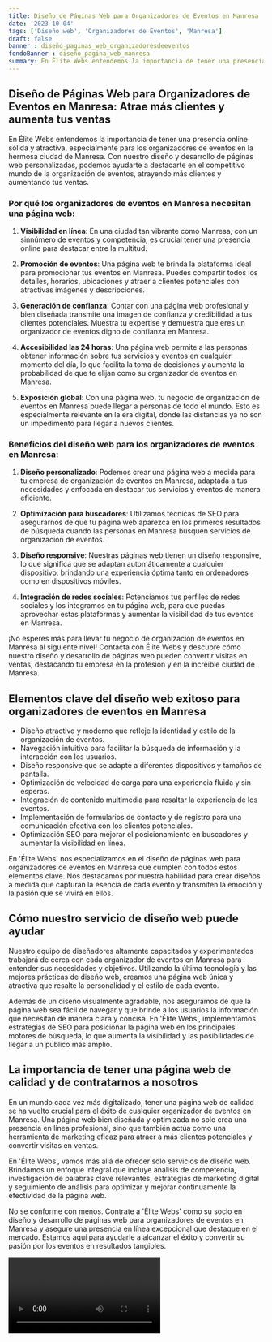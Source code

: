 ```yaml
---
title: Diseño de Páginas Web para Organizadores de Eventos en Manresa
date: '2023-10-04'
tags: ['Diseño web', 'Organizadores de Eventos', 'Manresa']
draft: false
banner : diseño_paginas_web_organizadoresdeeventos
fondoBanner : diseño_pagina_web_manresa
summary: En Élite Webs entendemos la importancia de tener una presencia online sólida y atractiva, especialmente para los organizadores de eventos en la hermosa ciudad de Manresa. Con nuestro diseño y desarrollo de páginas web personalizadas, podemos ayudarte a destacarte en el competitivo mundo de la organización de eventos, atrayendo más clientes y aumentando tus ventas.
---
```


## Diseño de Páginas Web para Organizadores de Eventos en Manresa: Atrae más clientes y aumenta tus ventas

En Élite Webs entendemos la importancia de tener una presencia online sólida y atractiva, especialmente para los organizadores de eventos en la hermosa ciudad de Manresa. Con nuestro diseño y desarrollo de páginas web personalizadas, podemos ayudarte a destacarte en el competitivo mundo de la organización de eventos, atrayendo más clientes y aumentando tus ventas.

### Por qué los organizadores de eventos en Manresa necesitan una página web:

1. **Visibilidad en línea**: En una ciudad tan vibrante como Manresa, con un sinnúmero de eventos y competencia, es crucial tener una presencia online para destacar entre la multitud.

2. **Promoción de eventos**: Una página web te brinda la plataforma ideal para promocionar tus eventos en Manresa. Puedes compartir todos los detalles, horarios, ubicaciones y atraer a clientes potenciales con atractivas imágenes y descripciones.

3. **Generación de confianza**: Contar con una página web profesional y bien diseñada transmite una imagen de confianza y credibilidad a tus clientes potenciales. Muestra tu expertise y demuestra que eres un organizador de eventos digno de confianza en Manresa.

4. **Accesibilidad las 24 horas**: Una página web permite a las personas obtener información sobre tus servicios y eventos en cualquier momento del día, lo que facilita la toma de decisiones y aumenta la probabilidad de que te elijan como su organizador de eventos en Manresa.

5. **Exposición global**: Con una página web, tu negocio de organización de eventos en Manresa puede llegar a personas de todo el mundo. Esto es especialmente relevante en la era digital, donde las distancias ya no son un impedimento para llegar a nuevos clientes.

### Beneficios del diseño web para los organizadores de eventos en Manresa:

1. **Diseño personalizado**: Podemos crear una página web a medida para tu empresa de organización de eventos en Manresa, adaptada a tus necesidades y enfocada en destacar tus servicios y eventos de manera eficiente.

2. **Optimización para buscadores**: Utilizamos técnicas de SEO para asegurarnos de que tu página web aparezca en los primeros resultados de búsqueda cuando las personas en Manresa busquen servicios de organización de eventos.

3. **Diseño responsive**: Nuestras páginas web tienen un diseño responsive, lo que significa que se adaptan automáticamente a cualquier dispositivo, brindando una experiencia óptima tanto en ordenadores como en dispositivos móviles.

4. **Integración de redes sociales**: Potenciamos tus perfiles de redes sociales y los integramos en tu página web, para que puedas aprovechar estas plataformas y aumentar la visibilidad de tus eventos en Manresa.

¡No esperes más para llevar tu negocio de organización de eventos en Manresa al siguiente nivel! Contacta con Élite Webs y descubre cómo nuestro diseño y desarrollo de páginas web pueden convertir visitas en ventas, destacando tu empresa en la profesión y en la increíble ciudad de Manresa.

<GifSeo />

<Cta />

## Elementos clave del diseño web exitoso para organizadores de eventos en Manresa

- Diseño atractivo y moderno que refleje la identidad y estilo de la organización de eventos.
- Navegación intuitiva para facilitar la búsqueda de información y la interacción con los usuarios.
- Diseño responsive que se adapte a diferentes dispositivos y tamaños de pantalla.
- Optimización de velocidad de carga para una experiencia fluida y sin esperas.
- Integración de contenido multimedia para resaltar la experiencia de los eventos.
- Implementación de formularios de contacto y de registro para una comunicación efectiva con los clientes potenciales.
- Optimización SEO para mejorar el posicionamiento en buscadores y aumentar la visibilidad en línea.

En 'Élite Webs' nos especializamos en el diseño de páginas web para organizadores de eventos en Manresa que cumplen con todos estos elementos clave. Nos destacamos por nuestra habilidad para crear diseños a medida que capturan la esencia de cada evento y transmiten la emoción y la pasión que se vivirá en ellos.

## Cómo nuestro servicio de diseño web puede ayudar

Nuestro equipo de diseñadores altamente capacitados y experimentados trabajará de cerca con cada organizador de eventos en Manresa para entender sus necesidades y objetivos. Utilizando la última tecnología y las mejores prácticas de diseño web, creamos una página web única y atractiva que resalte la personalidad y el estilo de cada evento.

Además de un diseño visualmente agradable, nos aseguramos de que la página web sea fácil de navegar y que brinde a los usuarios la información que necesitan de manera clara y concisa. En 'Élite Webs', implementamos estrategias de SEO para posicionar la página web en los principales motores de búsqueda, lo que aumenta la visibilidad y las posibilidades de llegar a un público más amplio.

## La importancia de tener una página web de calidad y de contratarnos a nosotros

En un mundo cada vez más digitalizado, tener una página web de calidad se ha vuelto crucial para el éxito de cualquier organizador de eventos en Manresa. Una página web bien diseñada y optimizada no solo crea una presencia en línea profesional, sino que también actúa como una herramienta de marketing eficaz para atraer a más clientes potenciales y convertir visitas en ventas.

En 'Élite Webs', vamos más allá de ofrecer solo servicios de diseño web. Brindamos un enfoque integral que incluye análisis de competencia, investigación de palabras clave relevantes, estrategias de marketing digital y seguimiento de análisis para optimizar y mejorar continuamente la efectividad de la página web.

No se conforme con menos. Contrate a 'Élite Webs' como su socio en diseño y desarrollo de páginas web para organizadores de eventos en Manresa y asegure una presencia en línea excepcional que destaque en el mercado. Estamos aquí para ayudarle a alcanzar el éxito y convertir su pasión por los eventos en resultados tangibles.

<Video />

<CtaBot job='Organizadores de Eventos' city='Manresa'/>

<Gmaps query='Manresa+españa+maps' />